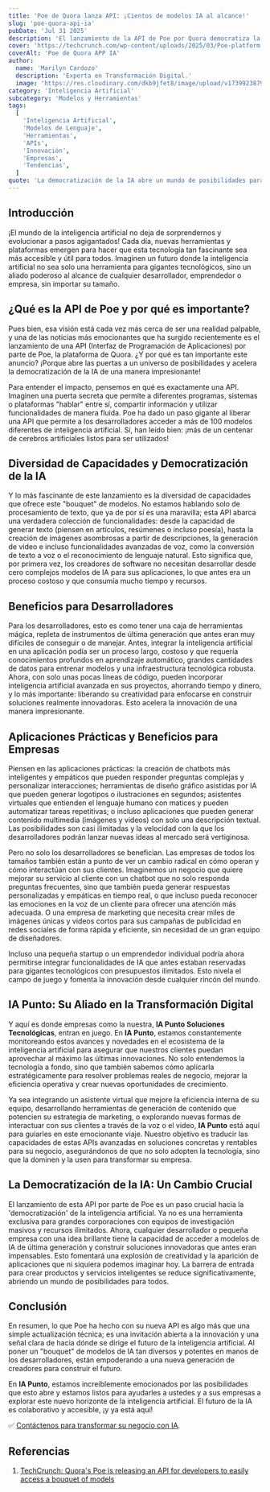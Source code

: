 ```yaml
---
title: 'Poe de Quora lanza API: ¡Cientos de modelos IA al alcance!'
slug: 'poe-quora-api-ia'
pubDate: 'Jul 31 2025'
description: 'El lanzamiento de la API de Poe por Quora democratiza la IA al ofrecer acceso a más de 100 modelos (texto, imagen, video, voz), empoderando a desarrolladores y empresas de todos tamaños.'
cover: 'https://techcrunch.com/wp-content/uploads/2025/03/Poe-platform.png'
coverAlt: 'Poe de Quora APP IA'
author:
  name: 'Marilyn Cardozo'
  description: 'Experta en Transformación Digital.'
  image: 'https://res.cloudinary.com/dkb9jfet8/image/upload/v1739923879/marilyn_s2mi4a.png'
category: 'Inteligencia Artificial'
subcategory: 'Modelos y Herramientas'
tags:
  [
    'Inteligencia Artificial',
    'Modelos de Lenguaje',
    'Herramientas',
    'APIs',
    'Innovación',
    'Empresas',
    'Tendencias',
  ]
quote: 'La democratización de la IA abre un mundo de posibilidades para todos.'
---
```


<h2 id="introduccion">Introducción</h2>

¡El mundo de la inteligencia artificial no deja de sorprendernos y evolucionar a pasos agigantados! Cada día, nuevas herramientas y plataformas emergen para hacer que esta tecnología tan fascinante sea más accesible y útil para todos. Imaginen un futuro donde la inteligencia artificial no sea solo una herramienta para gigantes tecnológicos, sino un aliado poderoso al alcance de cualquier desarrollador, emprendedor o empresa, sin importar su tamaño.

<h2 id="que-es-poe-api">¿Qué es la API de Poe y por qué es importante?</h2>

Pues bien, esa visión está cada vez más cerca de ser una realidad palpable, y una de las noticias más emocionantes que ha surgido recientemente es el lanzamiento de una API (Interfaz de Programación de Aplicaciones) por parte de Poe, la plataforma de Quora. ¿Y por qué es tan importante este anuncio? ¡Porque abre las puertas a un universo de posibilidades y acelera la democratización de la IA de una manera impresionante!

Para entender el impacto, pensemos en qué es exactamente una API. Imaginen una puerta secreta que permite a diferentes programas, sistemas o plataformas "hablar" entre sí, compartir información y utilizar funcionalidades de manera fluida. Poe ha dado un paso gigante al liberar una API que permite a los desarrolladores acceder a más de 100 modelos diferentes de inteligencia artificial. Sí, han leído bien: ¡más de un centenar de cerebros artificiales listos para ser utilizados!

<h2 id="diversidad-de-capacidades">
  Diversidad de Capacidades y Democratización de la IA
</h2>

Y lo más fascinante de este lanzamiento es la diversidad de capacidades que ofrece este "bouquet" de modelos. No estamos hablando solo de procesamiento de texto, que ya de por sí es una maravilla; esta API abarca una verdadera colección de funcionalidades: desde la capacidad de generar texto (piensen en artículos, resúmenes o incluso poesía), hasta la creación de imágenes asombrosas a partir de descripciones, la generación de video e incluso funcionalidades avanzadas de voz, como la conversión de texto a voz o el reconocimiento de lenguaje natural. Esto significa que, por primera vez, los creadores de software no necesitan desarrollar desde cero complejos modelos de IA para sus aplicaciones, lo que antes era un proceso costoso y que consumía mucho tiempo y recursos.

<h2 id="beneficios-desarrolladores">Beneficios para Desarrolladores</h2>

Para los desarrolladores, esto es como tener una caja de herramientas mágica, repleta de instrumentos de última generación que antes eran muy difíciles de conseguir o de manejar. Antes, integrar la inteligencia artificial en una aplicación podía ser un proceso largo, costoso y que requería conocimientos profundos en aprendizaje automático, grandes cantidades de datos para entrenar modelos y una infraestructura tecnológica robusta. Ahora, con solo unas pocas líneas de código, pueden incorporar inteligencia artificial avanzada en sus proyectos, ahorrando tiempo y dinero, y lo más importante: liberando su creatividad para enfocarse en construir soluciones realmente innovadoras. Esto acelera la innovación de una manera impresionante.

<h2 id="aplicaciones-practicas">
  Aplicaciones Prácticas y Beneficios para Empresas
</h2>

Piensen en las aplicaciones prácticas: la creación de chatbots más inteligentes y empáticos que pueden responder preguntas complejas y personalizar interacciones; herramientas de diseño gráfico asistidas por IA que pueden generar logotipos o ilustraciones en segundos; asistentes virtuales que entienden el lenguaje humano con matices y pueden automatizar tareas repetitivas; o incluso aplicaciones que pueden generar contenido multimedia (imágenes y videos) con solo una descripción textual. Las posibilidades son casi ilimitadas y la velocidad con la que los desarrolladores podrán lanzar nuevas ideas al mercado será vertiginosa.

Pero no solo los desarrolladores se benefician. Las empresas de todos los tamaños también están a punto de ver un cambio radical en cómo operan y cómo interactúan con sus clientes. Imaginemos un negocio que quiere mejorar su servicio al cliente con un chatbot que no solo responda preguntas frecuentes, sino que también pueda generar respuestas personalizadas y empáticas en tiempo real, o que incluso pueda reconocer las emociones en la voz de un cliente para ofrecer una atención más adecuada. O una empresa de marketing que necesita crear miles de imágenes únicas y videos cortos para sus campañas de publicidad en redes sociales de forma rápida y eficiente, sin necesidad de un gran equipo de diseñadores.

Incluso una pequeña startup o un emprendedor individual podría ahora permitirse integrar funcionalidades de IA que antes estaban reservadas para gigantes tecnológicos con presupuestos ilimitados. Esto nivela el campo de juego y fomenta la innovación desde cualquier rincón del mundo.

<h2 id="iapunto">IA Punto: Su Aliado en la Transformación Digital</h2>

Y aquí es donde empresas como la nuestra, **IA Punto Soluciones Tecnológicas**, entran en juego. En **IA Punto**, estamos constantemente monitoreando estos avances y novedades en el ecosistema de la inteligencia artificial para asegurar que nuestros clientes puedan aprovechar al máximo las últimas innovaciones. No solo entendemos la tecnología a fondo, sino que también sabemos cómo aplicarla estratégicamente para resolver problemas reales de negocio, mejorar la eficiencia operativa y crear nuevas oportunidades de crecimiento.

Ya sea integrando un asistente virtual que mejore la eficiencia interna de su equipo, desarrollando herramientas de generación de contenido que potencien su estrategia de marketing, o explorando nuevas formas de interactuar con sus clientes a través de la voz o el video, **IA Punto** está aquí para guiarles en este emocionante viaje. Nuestro objetivo es traducir las capacidades de estas APIs avanzadas en soluciones concretas y rentables para su negocio, asegurándonos de que no solo adopten la tecnología, sino que la dominen y la usen para transformar su empresa.

<h2 id="democratizacion-ia">La Democratización de la IA: Un Cambio Crucial</h2>

El lanzamiento de esta API por parte de Poe es un paso crucial hacia la 'democratización' de la inteligencia artificial. Ya no es una herramienta exclusiva para grandes corporaciones con equipos de investigación masivos y recursos ilimitados. Ahora, cualquier desarrollador o pequeña empresa con una idea brillante tiene la capacidad de acceder a modelos de IA de última generación y construir soluciones innovadoras que antes eran impensables. Esto fomentará una explosión de creatividad y la aparición de aplicaciones que ni siquiera podemos imaginar hoy. La barrera de entrada para crear productos y servicios inteligentes se reduce significativamente, abriendo un mundo de posibilidades para todos.

<h2 id="conclusion">Conclusión</h2>

En resumen, lo que Poe ha hecho con su nueva API es algo más que una simple actualización técnica; es una invitación abierta a la innovación y una señal clara de hacia dónde se dirige el futuro de la inteligencia artificial. Al poner un "bouquet" de modelos de IA tan diversos y potentes en manos de los desarrolladores, están empoderando a una nueva generación de creadores para construir el futuro.

En **IA Punto**, estamos increíblemente emocionados por las posibilidades que esto abre y estamos listos para ayudarles a ustedes y a sus empresas a explorar este nuevo horizonte de la inteligencia artificial. El futuro de la IA es colaborativo y accesible, ¡y ya está aquí!

✅ <a href="https://www.iapunto.com/contacto" target="_blank" rel="noopener noreferrer">Contáctenos para transformar su negocio con IA</a>.

<h2 id="referencias">Referencias</h2>

<ol>
  <li>
    <a
      href="https://techcrunch.com/2025/07/31/quoras-poe-is-releasing-an-api-for-developers-to-easily-access-a-boquet-of-models/"
      target="_blank"
      rel="noopener noreferrer"
    >
      TechCrunch: Quora's Poe is releasing an API for developers to easily
      access a bouquet of models
    </a>
  </li>
</ol>
